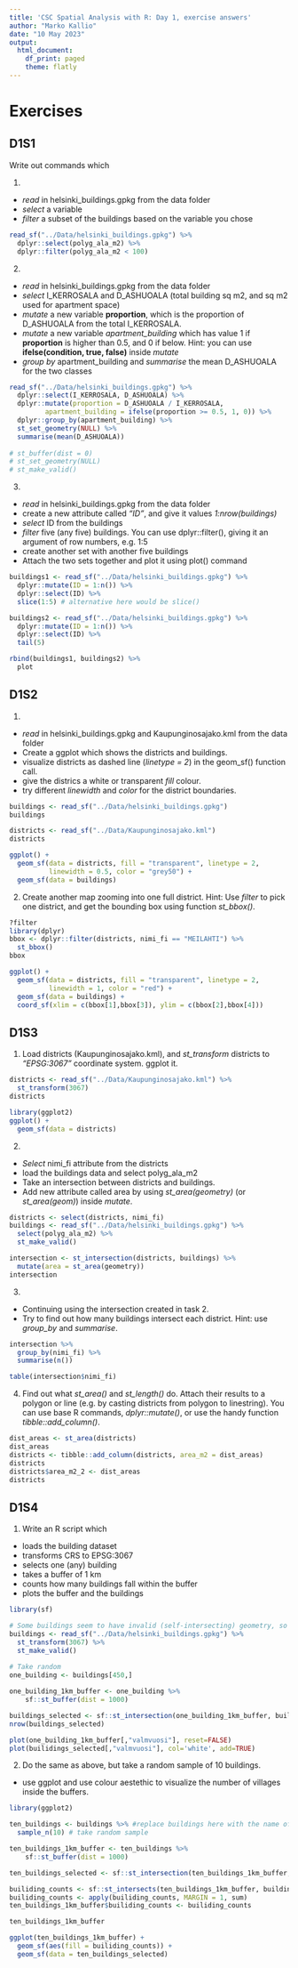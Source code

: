 ```yaml
---
title: 'CSC Spatial Analysis with R: Day 1, exercise answers'
author: "Marko Kallio"
date: "10 May 2023"
output:
  html_document:
    df_print: paged
    theme: flatly
---
```



# Exercises
## D1S1

Write out commands which

1.

* *read* in helsinki_buildings.gpkg from the data folder
* *select* a variable
* *filter* a subset of the buildings based on the variable you chose

```r
read_sf("../Data/helsinki_buildings.gpkg") %>% 
  dplyr::select(polyg_ala_m2) %>% 
  dplyr::filter(polyg_ala_m2 < 100)
```

2.

* *read* in helsinki_buildings.gpkg from the data folder
* *select* I_KERROSALA and D_ASHUOALA (total building sq m2, and sq m2 used for apartment space)
* *mutate* a new variable **proportion**, which is the proportion of D_ASHUOALA from the total I_KERROSALA.
* *mutate* a new variable *apartment_building* which has value 1 if **proportion** is higher than 0.5, and 0 if below. Hint: you can use **ifelse(condition, true, false)** inside *mutate*
* *group by* apartment_building and *summarise* the mean D_ASHUOALA for the two classes

```r
read_sf("../Data/helsinki_buildings.gpkg") %>% 
  dplyr::select(I_KERROSALA, D_ASHUOALA) %>% 
  dplyr::mutate(proportion = D_ASHUOALA / I_KERROSALA,
         apartment_building = ifelse(proportion >= 0.5, 1, 0)) %>%
  dplyr::group_by(apartment_building) %>% 
  st_set_geometry(NULL) %>% 
  summarise(mean(D_ASHUOALA))
  
# st_buffer(dist = 0)
# st_set_geometry(NULL)
# st_make_valid()

```

3.

* *read* in helsinki_buildings.gpkg from the data folder
* create a new attribute called *"ID"*, and give it values *1:nrow(buildings)*
* *select* ID from the buildings
* *filter* five (any five) buildings. You can use dplyr::filter(), giving it an argument of row numbers, e.g. 1:5
* create another set with another five buildings
* Attach the two sets together and plot it using plot() command

```r
buildings1 <- read_sf("../Data/helsinki_buildings.gpkg") %>% 
  dplyr::mutate(ID = 1:n()) %>% 
  dplyr::select(ID) %>% 
  slice(1:5) # alternative here would be slice()

buildings2 <- read_sf("../Data/helsinki_buildings.gpkg") %>% 
  dplyr::mutate(ID = 1:n()) %>% 
  dplyr::select(ID) %>% 
  tail(5)

rbind(buildings1, buildings2) %>% 
  plot
```

## D1S2

1. 

* *read* in helsinki_buildings.gpkg and Kaupunginosajako.kml from the data folder
* Create a ggplot which shows the districts and buildings.
* visualize districts as dashed line (*linetype = 2*) in the geom_sf() function call.
* give the districs a white or transparent *fill* colour.
* try different *linewidth*  and *color* for the district boundaries.

```r
buildings <- read_sf("../Data/helsinki_buildings.gpkg")
buildings

districts <- read_sf("../Data/Kaupunginosajako.kml")
districts

ggplot() +
  geom_sf(data = districts, fill = "transparent", linetype = 2,
          linewidth = 0.5, color = "grey50") +
  geom_sf(data = buildings)
```

2. Create another map zooming into one full district. Hint: Use *filter* to pick one district, and get the bounding box using function *st_bbox()*.

```r
?filter
library(dplyr)
bbox <- dplyr::filter(districts, nimi_fi == "MEILAHTI") %>% 
  st_bbox()
bbox

ggplot() +
  geom_sf(data = districts, fill = "transparent", linetype = 2,
          linewidth = 1, color = "red") +
  geom_sf(data = buildings) +
  coord_sf(xlim = c(bbox[1],bbox[3]), ylim = c(bbox[2],bbox[4]))
```

## D1S3

1. Load districts (Kaupunginosajako.kml), and *st_transform* districts to *"EPSG:3067"* coordinate system. ggplot it.

```r
districts <- read_sf("../Data/Kaupunginosajako.kml") %>% 
  st_transform(3067) 
districts

library(ggplot2)
ggplot() +
  geom_sf(data = districts)
```


2. 

* *Select* nimi_fi attribute from the districts 
* load the buildings data and select polyg_ala_m2 
* Take an intersection between districts and buildings. 
* Add new attribute called area by using *st_area(geometry)* (or *st_area(geom)*) inside *mutate*.

```r
districts <- select(districts, nimi_fi)
buildings <- read_sf("../Data/helsinki_buildings.gpkg") %>% 
  select(polyg_ala_m2) %>% 
  st_make_valid()

intersection <- st_intersection(districts, buildings) %>% 
  mutate(area = st_area(geometry))
intersection

```

3.

* Continuing using the intersection created in task 2.
* Try to find out how many buildings intersect each district. Hint: use *group_by* and *summarise*.

```r
intersection %>% 
  group_by(nimi_fi) %>% 
  summarise(n())

table(intersection$nimi_fi)
```



4. Find out what *st_area()* and *st_length()* do. Attach their results to a polygon or line (e.g. by casting districts from polygon to linestring). You can use base R commands, *dplyr::mutate()*, or use the handy function *tibble::add_column()*.
```r
dist_areas <- st_area(districts)
dist_areas
districts <- tibble::add_column(districts, area_m2 = dist_areas)
districts
districts$area_m2_2 <- dist_areas
districts
```

## D1S4

1. Write an R script which

* loads the building dataset
* transforms CRS to EPSG:3067
* selects one (any) building
* takes a buffer of 1 km
* counts how many buildings fall within the buffer
* plots the buffer and the buildings

```r
library(sf)

# Some buildings seem to have invalid (self-intersecting) geometry, so therefore here an extra step here for fixing that.
buildings <- read_sf("../Data/helsinki_buildings.gpkg") %>% 
  st_transform(3067) %>% 
  st_make_valid()
  
# Take random 
one_building <- buildings[450,]

one_building_1km_buffer <- one_building %>%
    sf::st_buffer(dist = 1000)

buildings_selected <- sf::st_intersection(one_building_1km_buffer, buildings)
nrow(buildings_selected)

plot(one_building_1km_buffer[,"valmvuosi"], reset=FALSE)
plot(builidings_selected[,"valmvuosi"], col='white', add=TRUE)


```

2. Do the same as above, but take a random sample of 10 buildings.

* use ggplot and use colour aestethic to visualize the number of villages inside the buffers.

```r
library(ggplot2)

ten_buildings <- buildings %>% #replace buildings here with the name of your variable from task 1.
  sample_n(10) # take random sample

ten_buildings_1km_buffer <- ten_buildings %>%
    sf::st_buffer(dist = 1000)

ten_buildings_selected <- sf::st_intersection(ten_buildings_1km_buffer, buildings)

builiding_counts <- sf::st_intersects(ten_buildings_1km_buffer, buildings, sparse=FALSE)
builiding_counts <- apply(builiding_counts, MARGIN = 1, sum)
ten_buildings_1km_buffer$builiding_counts <- builiding_counts

ten_buildings_1km_buffer

ggplot(ten_buildings_1km_buffer) + 
  geom_sf(aes(fill = builiding_counts)) +
  geom_sf(data = ten_buildings_selected) 

```